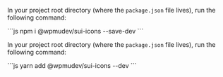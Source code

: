 
<Section contained={ true } style={{ paddingTop: 0 }}>
	<NodeJSWarning/>
</Section>

<Section
	title={{
		content: "Install using NPM",
		small: true,
	}}
	contained={ true }
	style={{ paddingTop: 0 }}>
	<p>In your project root directory (where the <Code>package.json</Code> file lives), run the following command:</p>
	```js
	npm i @wpmudev/sui-icons --save-dev
	```
</Section>

<Section
	title={{
		content: "Install using Yarn",
		small: true,
	}}
	contained={ true }
	style={{ paddingTop: 0 }}>
	<p>In your project root directory (where the <Code>package.json</Code> file lives), run the following command:</p>
	```js
	yarn add @wpmudev/sui-icons --dev
	```
</Section>
